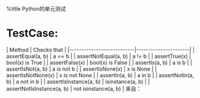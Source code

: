 %title Python的单元测试
= TestCase: =
| Method                    | Checks that          |
|---------------------------|----------------------|
| assertEqual(a, b)         | a == b               |
| assertNotEqual(a, b)      | a != b               |
| assertTrue(x)             | bool(x) is True      |
| assertFalse(x)            | bool(x) is False     |
| assertIs(a, b)            | a is b               |
| assertIsNot(a, b)         | a is not b           |
| assertIsNone(x)           | x is None            |
| assertIsNotNone(x)        | x is not None        |
| assertIn(a, b)            | a in b               |
| assertNotIn(a, b)         | a not in b           |
| assertIsInstance(a, b)    | isinstance(a, b)     |
| assertNotIsInstance(a, b) | not isinstance(a, b) |
来自：{{http://docs.python.org/2/library/unittest.html|unittest}}

